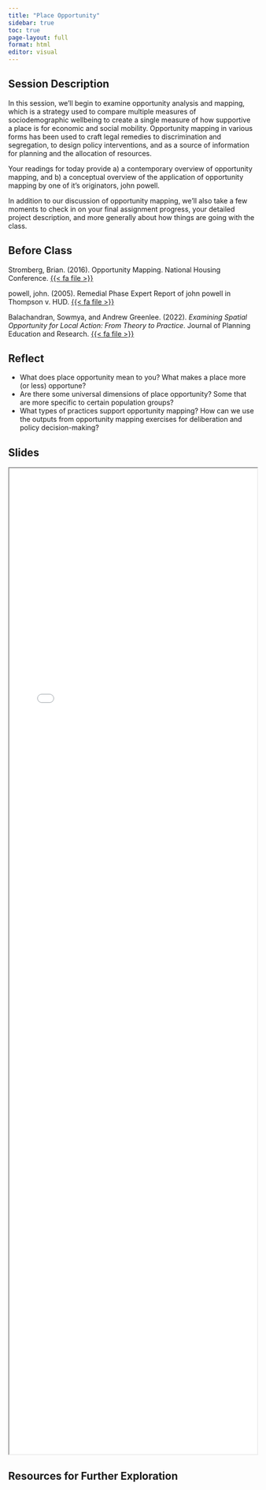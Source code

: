 ```yaml
---
title: "Place Opportunity"
sidebar: true
toc: true
page-layout: full
format: html
editor: visual
---
```


## Session Description

In this session, we'll begin to examine opportunity analysis and mapping, which is a strategy used to compare multiple measures of sociodemographic wellbeing to create a single measure of how supportive a place is for economic and social mobility. Opportunity mapping in various forms has been used to craft legal remedies to discrimination and segregation, to design policy interventions, and as a source of information for planning and the allocation of resources.

Your readings for today provide a) a contemporary overview of opportunity mapping, and b) a conceptual overview of the application of opportunity mapping by one of it's originators, john powell.

In addition to our discussion of opportunity mapping, we'll also take a few moments to check in on your final assignment progress, your detailed project description, and more generally about how things are going with the class.

## Before Class

Stromberg, Brian. (2016). Opportunity Mapping. National Housing Conference. [{{< fa file >}}](https://uofi.box.com/s/4vb4oxiahv766yo3h32s8v6ya40nqep7)

powell, john. (2005). Remedial Phase Expert Report of john powell in Thompson v. HUD. [{{< fa file >}}](https://uofi.box.com/s/e6bqy75i2v81bmrdbavs8ct579ojnezp)

Balachandran, Sowmya, and Andrew Greenlee. (2022). *Examining Spatial Opportunity for Local Action: From Theory to Practice*. Journal of Planning Education and Research. [{{< fa file >}}](https://uofi.box.com/s/vc4krsnh41qshsmjxb903x0l4xoo5h5z)

## Reflect

-   What does place opportunity mean to you? What makes a place more (or less) opportune?
-   Are there some universal dimensions of place opportunity? Some that are more specific to certain population groups?
-   What types of practices support opportunity mapping? How can we use the outputs from opportunity mapping exercises for deliberation and policy decision-making?

## Slides

```{=html}
<iframe class="slide-deck" src="../slides/S18_Opportunity_Mapping/index.html" style="width:100%;height:50vh;margin:0;padding:0"; frameborder="2"></iframe>
```
## Resources for Further Exploration

